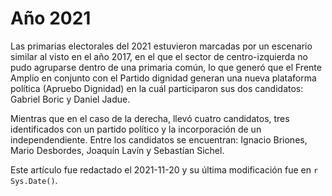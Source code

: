 # Año 2021

Las primarias electorales del 2021 estuvieron marcadas por un escenario similar al visto en el año 2017, en el que el sector de centro-izquierda no pudo agruparse dentro de una primaria común, lo que generó que el Frente Amplio en conjunto con el Partido dignidad generan una nueva plataforma política (Apruebo Dignidad) en la cuál participaron sus dos candidatos: Gabriel Boric y Daniel Jadue.

Mientras que en el caso de la derecha, llevó cuatro candidatos, tres identificados con un partido político y la incorporación de un independendiente. Entre los candidatos se encuentran: Ignacio Briones, Mario Desbordes, Joaquín Lavín y Sebastían Sichel. 



::: {.infobox .caution data-latex="{caution}"}
Este artículo fue redactado el 2021-11-20 y su última modificación fue en `r Sys.Date()`.
:::